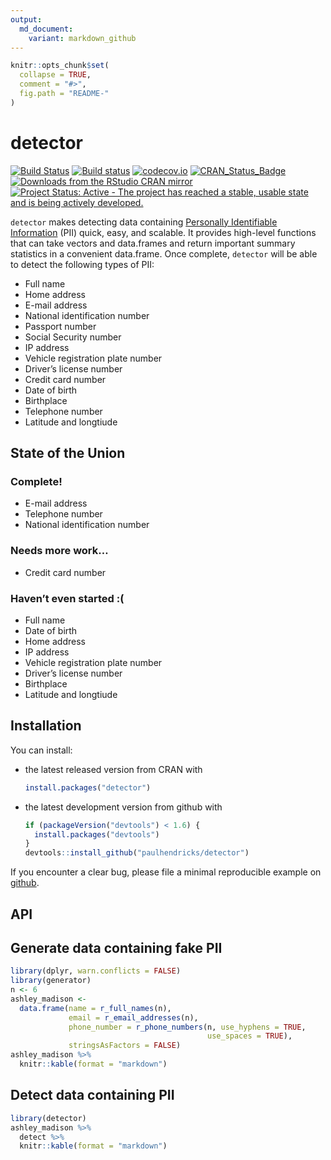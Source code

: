 ```yaml
---
output:
  md_document:
    variant: markdown_github
---
```


<!-- README.md is generated from README.Rmd. Please edit that file -->

```r
knitr::opts_chunk$set(
  collapse = TRUE,
  comment = "#>",
  fig.path = "README-"
)
```

# detector

[![Build Status](https://travis-ci.org/paulhendricks/detector.png?branch=master)](https://travis-ci.org/paulhendricks/detector)
[![Build status](https://ci.appveyor.com/api/projects/status/gu5ggnr1i2muw5r3/branch/master?svg=true)](https://ci.appveyor.com/project/paulhendricks/detector/branch/master)
[![codecov.io](http://codecov.io/github/paulhendricks/detector/coverage.svg?branch=master)](http://codecov.io/github/paulhendricks/detector?branch=master)
[![CRAN_Status_Badge](http://www.r-pkg.org/badges/version/detector)](http://cran.r-project.org/package=detector)
[![Downloads from the RStudio CRAN mirror](http://cranlogs.r-pkg.org/badges/detector)](http://cran.rstudio.com/package=detector)
[![Project Status: Active - The project has reached a stable, usable state and is being actively developed.](http://www.repostatus.org/badges/0.1.0/active.svg)](http://www.repostatus.org/#active)

`detector` makes detecting data containing [Personally Identifiable Information](https://en.wikipedia.org/wiki/Personally_identifiable_information) (PII) quick, easy, and scalable. It provides high-level functions that can take vectors and data.frames and return important summary statistics in a convenient data.frame. Once complete, `detector` will be able to detect the following types of PII:

* Full name
* Home address
* E-mail address
* National identification number
* Passport number
* Social Security number
* IP address
* Vehicle registration plate number
* Driver's license number
* Credit card number
* Date of birth
* Birthplace
* Telephone number
* Latitude and longtiude

## State of the Union

### Complete!

* E-mail address 
* Telephone number 
* National identification number

### Needs more work...

* Credit card number

### Haven't even started :(

* Full name
* Date of birth
* Home address
* IP address
* Vehicle registration plate number
* Driver's license number
* Birthplace
* Latitude and longtiude 

## Installation

You can install:

* the latest released version from CRAN with

    ```R
    install.packages("detector")
    ````

* the latest development version from github with

    ```R
    if (packageVersion("devtools") < 1.6) {
      install.packages("devtools")
    }
    devtools::install_github("paulhendricks/detector")
    ```

If you encounter a clear bug, please file a minimal reproducible example on [github](https://github.com/paulhendricks/detector/issues).

## API

## Generate data containing fake PII

```r
library(dplyr, warn.conflicts = FALSE)
library(generator)
n <- 6
ashley_madison <- 
  data.frame(name = r_full_names(n), 
             email = r_email_addresses(n), 
             phone_number = r_phone_numbers(n, use_hyphens = TRUE, 
                                            use_spaces = TRUE), 
             stringsAsFactors = FALSE)
ashley_madison %>% 
  knitr::kable(format = "markdown")
```

## Detect data containing PII

```r
library(detector)
ashley_madison %>% 
  detect %>% 
  knitr::kable(format = "markdown")
```
